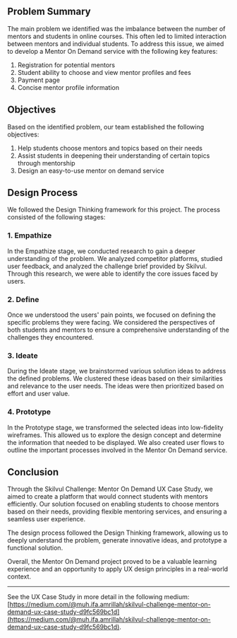 ## Problem Summary

The main problem we identified was the imbalance between the number of mentors and students in online courses. This often led to limited interaction between mentors and individual students. To address this issue, we aimed to develop a Mentor On Demand service with the following key features:

1.  Registration for potential mentors
2.  Student ability to choose and view mentor profiles and fees
3.  Payment page
4.  Concise mentor profile information

## Objectives

Based on the identified problem, our team established the following objectives:

1.  Help students choose mentors and topics based on their needs
2.  Assist students in deepening their understanding of certain topics through mentorship
3.  Design an easy-to-use mentor on demand service

## Design Process

We followed the Design Thinking framework for this project. The process consisted of the following stages:

### 1. Empathize

In the Empathize stage, we conducted research to gain a deeper understanding of the problem. We analyzed competitor platforms, studied user feedback, and analyzed the challenge brief provided by Skilvul. Through this research, we were able to identify the core issues faced by users.

### 2. Define

Once we understood the users' pain points, we focused on defining the specific problems they were facing. We considered the perspectives of both students and mentors to ensure a comprehensive understanding of the challenges they encountered.

### 3. Ideate

During the Ideate stage, we brainstormed various solution ideas to address the defined problems. We clustered these ideas based on their similarities and relevance to the user needs. The ideas were then prioritized based on effort and user value.

### 4. Prototype

In the Prototype stage, we transformed the selected ideas into low-fidelity wireframes. This allowed us to explore the design concept and determine the information that needed to be displayed. We also created user flows to outline the important processes involved in the Mentor On Demand service.

## Conclusion

Through the Skilvul Challenge: Mentor On Demand UX Case Study, we aimed to create a platform that would connect students with mentors efficiently. Our solution focused on enabling students to choose mentors based on their needs, providing flexible mentoring services, and ensuring a seamless user experience.

The design process followed the Design Thinking framework, allowing us to deeply understand the problem, generate innovative ideas, and prototype a functional solution.

Overall, the Mentor On Demand project proved to be a valuable learning experience and an opportunity to apply UX design principles in a real-world context.

---

See the UX Case Study in more detail in the following medium:
[https://medium.com/@muh.ifa.amrillah/skilvul-challenge-mentor-on-demand-ux-case-study-d9fc569bc1d](https://medium.com/@muh.ifa.amrillah/skilvul-challenge-mentor-on-demand-ux-case-study-d9fc569bc1d).
